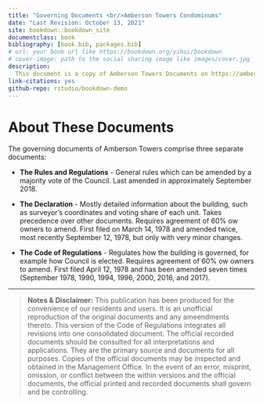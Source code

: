 ```yaml
--- 
title: "Governing Documents <br/>Amberson Towers Condominums"
date: "Last Revision: October 13, 2021"
site: bookdown::bookdown_site
documentclass: book
bibliography: [book.bib, packages.bib]
# url: your book url like https://bookdown.org/yihui/bookdown
# cover-image: path to the social sharing image like images/cover.jpg
description: 
  This document is a copy of Amberson Towers Documents on https://ambersontowers.com/governance/bylaws that are under consideration for revision. 
link-citations: yes
github-repo: rstudio/bookdown-demo
---
```


# About These Documents {-}

The governing documents of Amberson Towers comprise three separate documents:

- **The Rules and Regulations** - General rules which can be amended by a majority vote of the Council.  Last amended in approximately September 2018.

- **The Declaration** - Mostly detailed information about the building, such as surveyor's coordinates and voting share of each unit.  Takes precedence over other documents. Requires agreement of 60% ow owners to amend.  First filed on March 14, 1978 and amended twice, most recently September 12, 1978, but only with very minor changes.

- **The Code of Regulations** - Regulates how the building is governed, for example how Council is elected.  Requires agreement of 60% ow owners to amend. First filed  April 12, 1978 and has been amended seven times (September 1978, 1990, 1994, 1996, 2000, 2016, and 2017).

***

> **Notes & Disclaimer:**  This publication has been produced for the convenience of our residents and users. It is an unofficial reproduction of the original documents and any ameendments thereto. This version of the Code of Regulations integrates all revisions into one consolidated document. The official recorded documents should be consulted for all interpretations and applications. They are the primary source and documents for all purposes. Copies of the official documents may be inspected and obtained in the Management Office. In the event of an error, misprint, omission, or conflict between the within versions and the official documents, the official printed and recorded documents shall govern and be controlling.